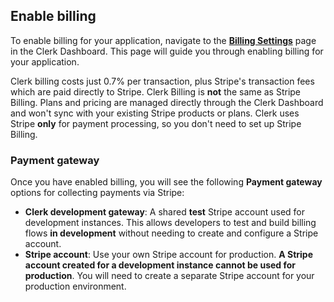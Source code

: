 ## Enable billing

To enable billing for your application, navigate to the [**Billing Settings**](https://dashboard.clerk.com/~/billing/settings) page in the Clerk Dashboard. This page will guide you through enabling billing for your application.

Clerk billing costs just 0.7% per transaction, plus Stripe's transaction fees which are paid directly to Stripe. Clerk Billing is **not** the same as Stripe Billing. Plans and pricing are managed directly through the Clerk Dashboard and won't sync with your existing Stripe products or plans. Clerk uses Stripe **only** for payment processing, so you don't need to set up Stripe Billing.

### Payment gateway

Once you have enabled billing, you will see the following **Payment gateway** options for collecting payments via Stripe:

- **Clerk development gateway**: A shared **test** Stripe account used for development instances. This allows developers to test and build billing flows **in development** without needing to create and configure a Stripe account.
- **Stripe account**: Use your own Stripe account for production. **A Stripe account created for a development instance cannot be used for production**. You will need to create a separate Stripe account for your production environment.
